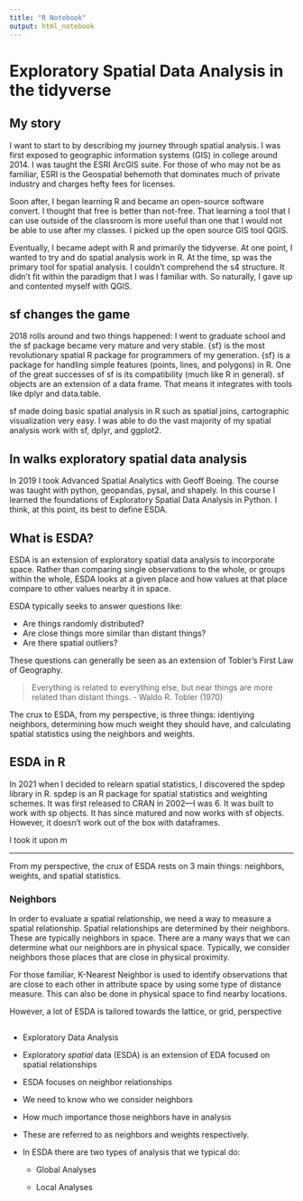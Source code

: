 ```yaml
---
title: "R Notebook"
output: html_notebook
---
```


# Exploratory Spatial Data Analysis in the tidyverse

## My story

I want to start to by describing my journey through spatial analysis. I was first exposed to geographic information systems (GIS) in college around 2014. I was taught the ESRI ArcGIS suite. For those of who may not be as familiar, ESRI is the Geospatial behemoth that dominates much of private industry and charges hefty fees for licenses.

Soon after, I began learning R and became an open-source software convert. I thought that free is better than not-free. That learning a tool that I can use outside of the classroom is more useful than one that I would not be able to use after my classes. I picked up the open source GIS tool QGIS.

Eventually, I became adept with R and primarily the tidyverse. At one point, I wanted to try and do spatial analysis work in R. At the time, sp was the primary tool for spatial analysis. I couldn't comprehend the s4 structure. It didn't fit within the paradigm that I was I familiar with. So naturally, I gave up and contented myself with QGIS.

## sf changes the game

2018 rolls around and two things happened: I went to graduate school and the sf package became very mature and very stable. {sf} is the most revolutionary spatial R package for programmers of my generation. {sf} is a package for handling simple features (points, lines, and polygons) in R. One of the great successes of sf is its compatibility (much like R in general). sf objects are an extension of a data frame. That means it integrates with tools like dplyr and data.table.

sf made doing basic spatial analysis in R such as spatial joins, cartographic visualization very easy. I was able to do the vast majority of my spatial analysis work with sf, dplyr, and ggplot2.

## In walks exploratory spatial data analysis

In 2019 I took Advanced Spatial Analytics with Geoff Boeing. The course was taught with python, geopandas, pysal, and shapely. In this course I learned the foundations of Exploratory Spatial Data Analysis in Python. I think, at this point, its best to define ESDA.

## What is ESDA?

ESDA is an extension of exploratory spatial data analysis to incorporate space. Rather than comparing single observations to the whole, or groups within the whole, ESDA looks at a given place and how values at that place compare to other values nearby it in space.

ESDA typically seeks to answer questions like:

-   Are things randomly distributed?
-   Are close things more similar than distant things?
-   Are there spatial outliers?

These questions can generally be seen as an extension of Tobler's First Law of Geography.

> Everything is related to everything else, but near things are more related than distant things. - Waldo R. Tobler (1970)

The crux to ESDA, from my perspective, is three things: identiying neighbors, determining how much weight they should have, and calculating spatial statistics using the neighbors and weights.

## ESDA in R

In 2021 when I decided to relearn spatial statistics, I discovered the spdep library in R. spdep is an R package for spatial statistics and weighting schemes. It was first released to CRAN in 2002---I was 6. It was built to work with sp objects. It has since matured and now works with sf objects. However, it doesn't work out of the box with dataframes.

I took it upon m

------------------------------------------------------------------------

From my perspective, the crux of ESDA rests on 3 main things: neighbors, weights, and spatial statistics.

### Neighbors

In order to evaluate a spatial relationship, we need a way to measure a spatial relationship. Spatial relationships are determined by their neighbors. These are typically neighbors in space. There are a many ways that we can determine what our neighbors are in physical space. Typically, we consider neighbors those places that are close in physical proximity.

For those familiar, K-Nearest Neighbor is used to identify observations that are close to each other in attribute space by using some type of distance measure. This can also be done in physical space to find nearby locations.

However, a lot of ESDA is tailored towards the lattice, or grid, perspective

## 

-   Exploratory Data Analysis

-   Exploratory *spatial* data (ESDA) is an extension of EDA focused on spatial relationships

-   ESDA focuses on neighbor relationships

-   We need to know who we consider neighbors

-   How much importance those neighbors have in analysis

-   These are referred to as neighbors and weights respectively.

-   In ESDA there are two types of analysis that we typical do:

    -   Global Analyses

    -   Local Analyses
